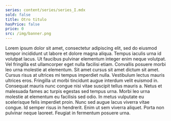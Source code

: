 ```yaml
---
series: content/series/series_I.mdx
sold: false
title: Otro titulo
hasPrice: false
price: 0
src: /img/banner.png
---
```


Lorem ipsum dolor sit amet, consectetur adipiscing elit, sed do eiusmod tempor incididunt ut labore et dolore magna aliqua. Tempus iaculis urna id volutpat lacus. Ut faucibus pulvinar elementum integer enim neque volutpat. Vel fringilla est ullamcorper eget nulla facilisi etiam. Convallis posuere morbi leo urna molestie at elementum. Sit amet cursus sit amet dictum sit amet. Cursus risus at ultrices mi tempus imperdiet nulla. Vestibulum lectus mauris ultrices eros. Fringilla ut morbi tincidunt augue interdum velit euismod in. Consequat mauris nunc congue nisi vitae suscipit tellus mauris a. Netus et malesuada fames ac turpis egestas sed tempus urna. Morbi leo urna molestie at elementum eu facilisis sed odio. In metus vulputate eu scelerisque felis imperdiet proin. Nunc sed augue lacus viverra vitae congue. Id semper risus in hendrerit. Enim ut sem viverra aliquet. Porta non pulvinar neque laoreet. Feugiat in fermentum posuere urna.
